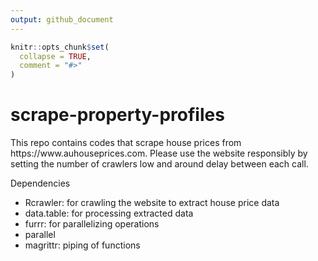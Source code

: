 ```yaml
---
output: github_document
---
```


<!-- README.md is generated from README.Rmd. Please edit that file -->

```r
knitr::opts_chunk$set(
  collapse = TRUE,
  comment = "#>"
)
```

# scrape-property-profiles

<!-- badges: start -->
<!-- badges: end -->

This repo contains codes that scrape house prices from https://www.auhouseprices.com. Please use the website responsibly by setting the number of crawlers low and around delay between each call.

Dependencies

- Rcrawler: for crawling the website to extract house price data
- data.table: for processing extracted data
- furrr: for parallelizing operations
- parallel
- magrittr: piping of functions
